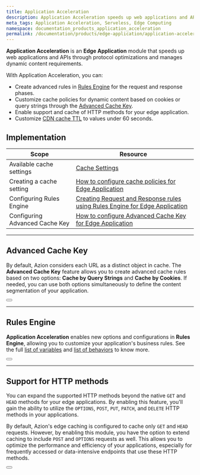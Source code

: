 ```yaml
---
title: Application Acceleration
description: Application Acceleration speeds up web applications and APIs through protocol optimizations and manages dynamic content requirements.
meta_tags: Application Acceleration, Serveless, Edge Computing
namespace: documentation_products_application_acceleration
permalink: /documentation/products/edge-application/application-acceleration/
---
```


**Application Acceleration** is an **Edge Application** module that speeds up web applications and APIs through protocol optimizations and manages dynamic content requirements.

With Application Acceleration, you can:

- Create advanced rules in [Rules Engine](/en/documentation/products/edge-application/rules-engine/) for the request and response phases.
- Customize cache policies for dynamic content based on cookies or query strings through the [Advanced Cache Key](/en/documentation/products/edge-application/cache-settings/#advanced-cache-key/).
- Enable support and cache of HTTP methods for your edge application.
- Customize [CDN cache TTL](/en/documentation/products/edge-application/cache-settings/#cdn-cache-settings) to values under 60 seconds.

## Implementation

| Scope | Resource |
| --- | --- |
| Available cache settings | [Cache Settings](/en/documentation/products/edge-application/cache-settings/) |
| Creating a cache setting | [How to configure cache policies for Edge Application](/en/documentation/products/guides/edge-caching/) |
| Configuring Rules Engine | [Creating Request and Response rules using Rules Engine for Edge Application](/en/documentation/products/guides/static-sites-on-edge/) |
| Configuring Advanced Cache Key | [How to configure Advanced Cache Key for Edge Application](/en/documentation/products/guides/apis-performance-sites-application-acceleration/) |

---

## Advanced Cache Key

By default, Azion considers each URL as a distinct object in cache. The **Advanced Cache Key** feature allows you to create advanced cache rules based on two options: **Cache by Query Strings** and **Cache by Cookies**. If needed, you can use both options simultaneously to define the content segmentation of your application.

<Button href="/en/documentation/products/edge-application/cache-settings/#advanced-cache-key" text="Learn more about Advanced Cache Key"></Button>

---

## Rules Engine

**Application Acceleration** enables new options and configurations in **Rules Engine**, allowing you to customize your application's business rules. See the full [list of variables](/en/documentation/products/edge-application/rules-engine/#variables) and [list of behaviors](/en/documentation/products/edge-application/rules-engine/#behaviors) to know more.

<Button href="/en/documentation/products/edge-application/rules-engine/" text="Learn more about Rules Engine"></Button>

---

## Support for HTTP methods

You can expand the supported HTTP methods beyond the native `GET` and `HEAD` methods for your edge applications. By enabling this feature, you'll gain the ability to utilize the `OPTIONS`, `POST`, `PUT`, `PATCH`, and `DELETE` HTTP methods in your applications.

By default, Azion's edge caching is configured to cache only `GET` and `HEAD` requests. However, by enabling this module, you have the option to extend caching to include `POST` and `OPTIONS` requests as well. This allows you to optimize the performance and efficiency of your applications, especially for frequently accessed or data-intensive endpoints that use these HTTP methods.

<Button href="/en/documentation/products/edge-application/cache-settings/#caching-http-methods" text="Learn more about caching HTTP methods"></Button>
